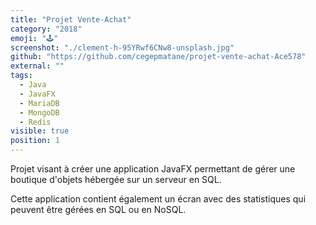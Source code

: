 ```yaml
---
title: "Projet Vente-Achat"
category: "2018"
emoji: "🕹️"
screenshot: "./clement-h-95YRwf6CNw8-unsplash.jpg"
github: "https://github.com/cegepmatane/projet-vente-achat-Ace578"
external: ""
tags:
  - Java
  - JavaFX
  - MariaDB
  - MongoDB
  - Redis
visible: true
position: 1
---
```


Projet visant à créer une application JavaFX permettant de gérer une boutique d'objets hébergée sur un serveur en SQL.

Cette application contient également un écran avec des statistiques qui peuvent être gérées en SQL ou en NoSQL.